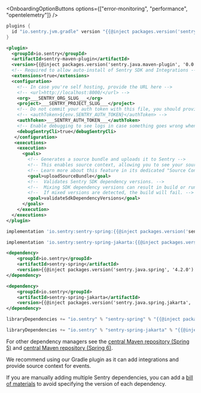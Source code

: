 <OnboardingOptionButtons
  options={["error-monitoring", "performance", "opentelemetry"]}
/>

```groovy {tabTitle:Gradle Plugin}
plugins {
  id "io.sentry.jvm.gradle" version "{{@inject packages.version('sentry.java.android.gradle-plugin', '3.12.0') }}"
}
```

```xml {tabTitle:Maven Plugin}{filename:pom.xml}
<plugin>
  <groupId>io.sentry</groupId>
  <artifactId>sentry-maven-plugin</artifactId>
  <version>{{@inject packages.version('sentry.java.maven-plugin', '0.0.2') }}</version>
  <!-- Required to allow auto-install of Sentry SDK and Integrations -->
  <extensions>true</extensions>
  <configuration>
    <!-- In case you're self hosting, provide the URL here -->
    <!-- <url>http://localhost:8000/</url> -->
    <org>___SENTRY_ORG_SLUG___</org>
    <project>___SENTRY_PROJECT_SLUG___</project>
    <!-- Do not commit your auth token with this file, you should provide it via the SENTRY_AUTH_TOKEN environment variable or similar -->
    <!-- <authToken>${env.SENTRY_AUTH_TOKEN}</authToken> -->
    <authToken>___SENTRY_AUTH_TOKEN___</authToken>
    <!-- Enable debugging to see logs in case something goes wrong when uploading the source bundle -->
    <debugSentryCli>true</debugSentryCli>
   </configuration>
   <executions>
    <execution>
      <goals>
        <!-- Generates a source bundle and uploads it to Sentry -->
        <!-- This enables source context, allowing you to see your source code as part of your stack traces in Sentry -->
        <!-- Learn more about this feature in its dedicated "Source Context" docs page -->
        <goal>uploadSourceBundle</goal>
        <!--  Validates Sentry SDK dependency versions. -->
        <!--  Mixing SDK dependency versions can result in build or run time errors. -->
        <!--  If mixed versions are detected, the build will fail. -->
        <goal>validateSdkDependencyVersions</goal>
      </goals>
    </execution>
  </executions>
</plugin>
```

```groovy {tabTitle:Gradle (Spring 5)}
implementation 'io.sentry:sentry-spring:{{@inject packages.version('sentry.java.spring', '4.2.0') }}'
```

```groovy {tabTitle:Gradle (Spring 6)}
implementation 'io.sentry:sentry-spring-jakarta:{{@inject packages.version('sentry.java.spring.jakarta', '6.7.0') }}'
```

```xml {tabTitle:Maven (Spring 5)}
<dependency>
    <groupId>io.sentry</groupId>
    <artifactId>sentry-spring</artifactId>
    <version>{{@inject packages.version('sentry.java.spring', '4.2.0') }}</version>
</dependency>
```

```xml {tabTitle:Maven (Spring 6)}
<dependency>
    <groupId>io.sentry</groupId>
    <artifactId>sentry-spring-jakarta</artifactId>
    <version>{{@inject packages.version('sentry.java.spring.jakarta', '6.7.0') }}</version>
</dependency>
```

```scala {tabTitle: SBT (Spring 5)}
libraryDependencies += "io.sentry" % "sentry-spring" % "{{@inject packages.version('sentry.java.spring', '4.2.0') }}"
```

```scala {tabTitle: SBT (Spring 6)}
libraryDependencies += "io.sentry" % "sentry-spring-jakarta" % "{{@inject packages.version('sentry.java.spring.jakarta', '6.7.0') }}"
```

For other dependency managers see the [central Maven repository (Spring 5)](https://search.maven.org/artifact/io.sentry/sentry-spring) and [central Maven repository (Spring 6)](https://search.maven.org/artifact/io.sentry/sentry-spring-jakarta).

<Alert>

We recommend using our Gradle plugin as it can add integrations and provide source context for events.

If you are manually adding multiple Sentry dependencies, you can add a [bill of materials](/platforms/java/configuration/bill-of-materials) to avoid specifying the version of each dependency.

</Alert>
